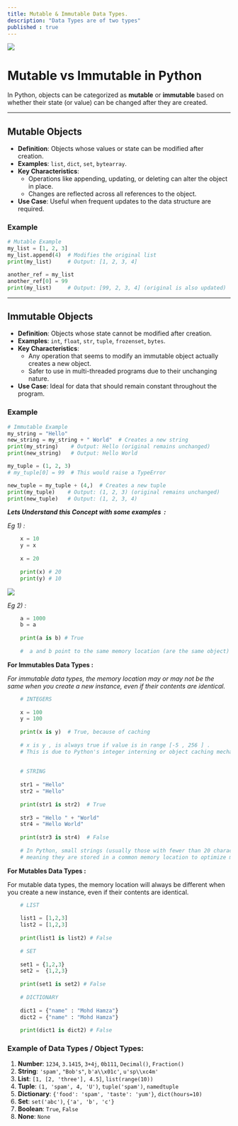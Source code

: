 ```yaml
---
title: Mutable & Immutable Data Types.
description: "Data Types are of two types"
published : true
---
```


![](https://i.postimg.cc/y62mgZLQ/mutable-and-immutable.jpg)


# Mutable vs Immutable in Python

In Python, objects can be categorized as **mutable** or **immutable** based on whether their state (or value) can be changed after they are created.

---

## **Mutable Objects**
- **Definition**: Objects whose values or state can be modified after creation.
- **Examples**: `list`, `dict`, `set`, `bytearray`.
- **Key Characteristics**:
  - Operations like appending, updating, or deleting can alter the object in place.
  - Changes are reflected across all references to the object.
- **Use Case**: Useful when frequent updates to the data structure are required.

### **Example**
```python
# Mutable Example
my_list = [1, 2, 3]
my_list.append(4)  # Modifies the original list
print(my_list)     # Output: [1, 2, 3, 4]

another_ref = my_list
another_ref[0] = 99
print(my_list)     # Output: [99, 2, 3, 4] (original is also updated)
```

---

## **Immutable Objects**
- **Definition**: Objects whose state cannot be modified after creation.
- **Examples**: `int`, `float`, `str`, `tuple`, `frozenset`, `bytes`.
- **Key Characteristics**:
  - Any operation that seems to modify an immutable object actually creates a new object.
  - Safer to use in multi-threaded programs due to their unchanging nature.
- **Use Case**: Ideal for data that should remain constant throughout the program.

### **Example**
```python
# Immutable Example
my_string = "Hello"
new_string = my_string + " World"  # Creates a new string
print(my_string)    # Output: Hello (original remains unchanged)
print(new_string)   # Output: Hello World

my_tuple = (1, 2, 3)
# my_tuple[0] = 99  # This would raise a TypeError

new_tuple = my_tuple + (4,)  # Creates a new tuple
print(my_tuple)    # Output: (1, 2, 3) (original remains unchanged)
print(new_tuple)   # Output: (1, 2, 3, 4)
```

**_Lets Understand this Concept with some examples  :_** 

_Eg 1) :_ 

```py
    x = 10 
    y = x 
    
    x = 20
    
    print(x) # 20
    print(y) # 10
```

![](https://res.cloudinary.com/dkkifg17t/image/upload/v1735135070/Documentarium/Python/ok5n2vfh9pnhaeus8ypf.jpg)

_Eg 2) :_

```py
    a = 1000
    b = a
    
    print(a is b) # True
    
    #  a and b point to the same memory location (are the same object)
```
**For Immutables Data Types :**

_For immutable data types, the memory location may or may not be the same when you create a new instance, even if their contents are identical._
```py
    # INTEGERS
    
    x = 100
    y = 100
    
    print(x is y)  # True, because of caching
    
    # x is y , is always true if value is in range [-5 , 256 ] . 
    # This is due to Python's integer interning or object caching mechanism, which optimizes memory usage and improves performance.
    
    
    # STRING 
    
    str1 = "Hello"
    str2 = "Hello"
    
    print(str1 is str2)  # True
    
    str3 = "Hello " + "World"
    str4 = "Hello World"
    
    print(str3 is str4)  # False
    
    # In Python, small strings (usually those with fewer than 20 characters) are often interned, 
    # meaning they are stored in a common memory location to optimize memory usage and performance.
```

**For Mutables Data Types :**

For mutable data types, the memory location will always be different when you create a new instance, even if their contents are identical.

```py
    # LIST
    
    list1 = [1,2,3]
    list2 = [1,2,3]
    
    print(list1 is list2) # False
    
    # SET
    
    set1 = {1,2,3}
    set2 =  {1,2,3}
    
    print(set1 is set2) # False
    
    # DICTIONARY 
    
    dict1 = {"name" : "Mohd Hamza"}
    dict2 = {"name" : "Mohd Hamza"}
    
    print(dict1 is dict2) # False
```
    


### Example of Data Types / Object Types:

1. **Number**: `1234`, `3.1415`, `3+4j`, `0b111`, `Decimal()`, `Fraction()`
2. **String**: `'spam'`, `"Bob's"`, `b'a\\x01c'`, `u'sp\\xc4m'`
3. **List**: `[1, [2, 'three'], 4.5]`, `list(range(10))`
4. **Tuple**: `(1, 'spam', 4, 'U')`, `tuple('spam')`, `namedtuple`
5. **Dictionary**: `{'food': 'spam', 'taste': 'yum'}`, `dict(hours=10)`
6. **Set**: `set('abc')`, `{'a', 'b', 'c'}`
7. **Boolean**: `True`, `False`
8. **None**: `None`
